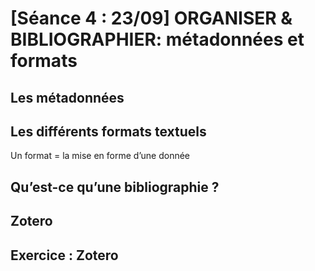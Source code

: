 # [Séance 4 : 23/09] ORGANISER & BIBLIOGRAPHIER: métadonnées et formats {.unnumbered}

<!-- https://hnu2000.quaternum.net/seance-05-ecrire/ --> 

## Les métadonnées 

## Les différents formats textuels 

Un format = la mise en forme d'une donnée 

## Qu'est-ce qu'une bibliographie ? 

## Zotero 

## Exercice : Zotero 

